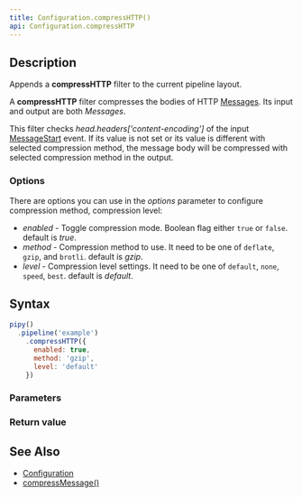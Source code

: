 ```yaml
---
title: Configuration.compressHTTP()
api: Configuration.compressHTTP
---
```


## Description

Appends a **compressHTTP** filter to the current pipeline layout.

A **compressHTTP** filter compresses the bodies of HTTP [Messages](/reference/api/Message). Its input and output are both _Messages_.

<FilterDiagram
  name="compressHTTP"
  input="Message"
  output="Message"
/>

This filter checks _head.headers['content-encoding']_ of the input [MessageStart](/reference/api/MessageStart) event. If its value is not set or its value is different with selected compression method, the message body will be compressed with selected compression method in the output.

### Options

There are options you can use in the _options_ parameter to configure compression method, compression level:

- _enabled_ - Toggle compression mode. Boolean flag either `true` or `false`. default is _true_.
- _method_ - Compression method to use. It need to be one of `deflate`, `gzip`, and `brotli`. default is _gzip_.
- _level_  - Compression level settings. It need to be one of `default`, `none`, `speed`, `best`. default is _default_.


## Syntax

``` js
pipy()
  .pipeline('example')
    .compressHTTP({
      enabled: true,
      method: 'gzip',
      level: 'default'
    })
```

### Parameters

<Parameters/>

### Return value

<ReturnValue/>

## See Also

* [Configuration](/reference/api/Configuration)
* [compressMessage()](/reference/api/Configuration/compressMessage)
